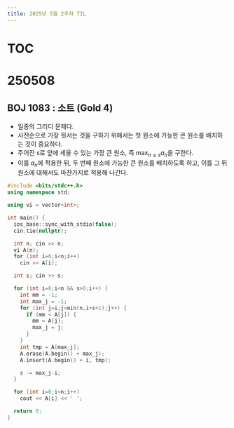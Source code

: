```yaml
---
title: 2025년 5월 2주차 TIL
---
```


# TOC

# 250508

## BOJ 1083 : 소트 (Gold 4)

- 일종의 그리디 문제다.
- 사전순으로 가장 뒷서는 것을 구하기 위해서는 첫 원소에 가능한 큰 원소를 배치하는 것이 중요하다.
- 주어진 $s$로 앞에 세울 수 있는 가장 큰 원소, 즉 $\max_{n\leq s} a_n$을 구한다.
- 이를 $a_n$에 적용한 뒤, 두 번째 원소에 가능한 큰 원소를 배치하도록 하고, 이를 그 뒤 원소에 대해서도 마찬가지로 적용해 나간다.

```cpp
#include <bits/stdc++.h>
using namespace std;

using vi = vector<int>;

int main() {
  ios_base::sync_with_stdio(false);
  cin.tie(nullptr);

  int n; cin >> n;
  vi A(n);
  for (int i=0;i<n;i++)
    cin >> A[i];

  int s; cin >> s;

  for (int i=0;i<n && s>0;i++) {
    int mm = -1;
    int max_j = -1;
    for (int j=i;j<min(n,i+s+1);j++) {
      if (mm < A[j]) {
        mm = A[j];
        max_j = j;
      }
    }
    int tmp = A[max_j];
    A.erase(A.begin() + max_j);
    A.insert(A.begin() + i, tmp);

    s -= max_j-i;
  }

  for (int i=0;i<n;i++)
    cout << A[i] << ' ';

  return 0;
}
```